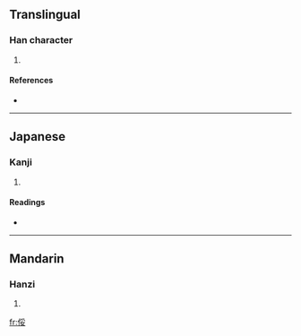 ==Translingual==

===Han character===
{{Han char|rn=9|rad=人|as=07|sn=9|four=2224<sub>3</sub>|canj=人月女 (OBV)}}

# {{defn|Han|sort=人07}}

====References====
* {{Han ref|kx=0104.010|dkj=00660|dj=0220.010|hdz=10163.050|uh=4FC0|ud=20416|bh=CDED|bd=52717}}

----

==Japanese==

===Kanji===
{{ja-kanji|grade=|rs=人07}}

# {{defn|Japanese}}

====Readings====
* {{ja-readings|on=[[たい]] (tai), [[て]] (te)|kun=[[よわい]] (yowai)}}

----

==Mandarin==

===Hanzi===
{{cmn-hanzi|pin=[[shū]] ([[shu1]]), [[tuǐ]] ([[tui3]])|wg=shu<sup>1</sup>, t'ui<sup>3</sup>}}

# {{defn|Mandarin}}

[[fr:俀]]
